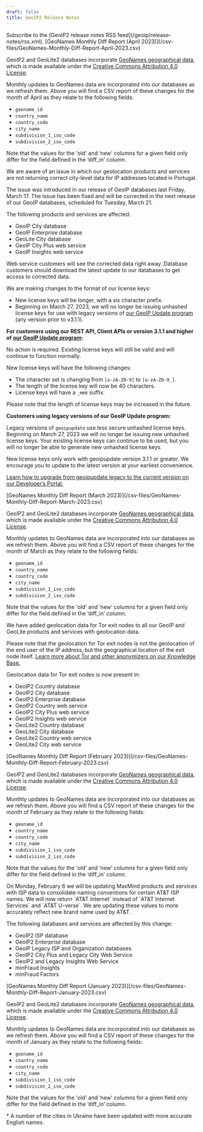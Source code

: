```yaml
---
draft: false
title: GeoIP2 Release Notes
---
```


<Alert type="info">
Subscribe to the [GeoIP2 release notes RSS feed](/geoip/release-notes/rss.xml).
</Alert>

<ReleaseNote date="2023-04-10" title="GeoNames Monthly Diff Report April 2023">
[GeoNames Monthly Diff Report (April 2023)](/csv-files/GeoNames-Monthly-Diff-Report-April-2023.csv)

GeoIP2 and GeoLite2 databases incorporate
[GeoNames geographical data](https://www.geonames.org/), which is made available
under the
[Creative Commons Attribution 4.0 License](https://creativecommons.org/licenses/by/4.0/).

Monthly updates to GeoNames data are incorporated into our databases as we
refresh them. Above you will find a CSV report of these changes for the month of
April as they relate to the following fields:

- `geoname_id`
- `country_name`
- `country_code`
- `city_name`
- `subdivision_1_iso_code`
- `subdivision_2_iso_code`

Note that the values for the 'old' and ‘new’ columns for a given field only
differ for the field defined in the ‘diff_in’ column.

</ReleaseNote>

<ReleaseNote date="2023-03-20" title="Issue Geolocating IPs in Portugal">

We are aware of an issue in which our geolocation products and services are not
returning correct city-level data for IP addresses located in Portugal.

The issue was introduced in our release of GeoIP databases last Friday,
March 17. The issue has been fixed and will be corrected in the next release of
our GeoIP databases, scheduled for Tuesday, March 21.

The following products and services are affected:

- GeoIP City database
- GeoIP Enterprise database
- GeoLite City database
- GeoIP City Plus web service
- GeoIP Insights web service

Web service customers will see the corrected data right away. Database customers
should download the latest update to our databases to get access to corrected
data.

</ReleaseNote>

<ReleaseNote date="2023-03-16" title="Changes to MaxMind License Keys">

We are making changes to the format of our license keys:

- New license keys will be longer, with a six character prefix.
- Beginning on March 27, 2023, we will no longer be issuing unhashed license
  keys for use with legacy versions of
  [our GeoIP Update program](/geoip/updating-databases) (any version prior to
  v3.1.1).

**For customers using our REST API, Client APIs or version 3.1.1 and higher of
[our GeoIP Update program](/geoip/updating-databases):**

No action is required. Existing license keys will still be valid and will
continue to function normally.

New license keys will have the following changes:

- The character set is changing from `[a-zA-Z0-9]` to `[a-zA-Z0-9_]`.
- The length of the license key will now be 40 characters.
- License keys will have a `_mmk` suffix.

Please note that the length of license keys may be increased in the future.

**Customers using legacy versions of our GeoIP Update program:**

Legacy versions of `geoipupdate` use less secure unhashed license keys.
Beginning on March 27, 2023 we will no longer be issuing new unhashed license
keys. Your existing license keys can continue to be used, but you will no longer
be able to generate new unhashed license keys.

New license keys only work with geoipupdate version 3.1.1 or greater. We
encourage you to update to the latest version at your earliest convenience.

[Learn how to upgrade from geoipupdate legacy to the current version on our Developer’s Portal.](/geoip/upgrading-geoip-update?lang=en)

</ReleaseNote>

<ReleaseNote date="2023-03-13" title="GeoNames Monthly Diff Report March 2023">
[GeoNames Monthly Diff Report (March 2023)](/csv-files/GeoNames-Monthly-Diff-Report-March-2023.csv)

GeoIP2 and GeoLite2 databases incorporate
[GeoNames geographical data](https://www.geonames.org/), which is made available
under the
[Creative Commons Attribution 4.0 License](https://creativecommons.org/licenses/by/4.0/).

Monthly updates to GeoNames data are incorporated into our databases as we
refresh them. Above you will find a CSV report of these changes for the month of
March as they relate to the following fields:

- `geoname_id`
- `country_name`
- `country_code`
- `city_name`
- `subdivision_1_iso_code`
- `subdivision_2_iso_code`

Note that the values for the 'old' and ‘new’ columns for a given field only
differ for the field defined in the ‘diff_in’ column.

</ReleaseNote>

<ReleaseNote date="2023-03-06" title="Geolocate Tor Exit Nodes in GeoIP and GeoLite">

We have added geolocation data for Tor exit nodes to all our GeoIP and GeoLite
products and services with geolocation data.

Please note that the geolocation for Tor exit nodes is not the geolocation of
the end user of the IP address, but the geographical location of the exit node
itself.
[Learn more about Tor and other anonymizers on our Knowledge Base.](https://support.maxmind.com/hc/en-us/articles/4408208507163-Anonymizer-and-Proxy-Data)

Geolocation data for Tor exit nodes is now present in:

- GeoIP2 Country database
- GeoIP2 City database
- GeoIP2 Enterprise database
- GeoIP2 Country web service
- GeoIP2 City Plus web service
- GeoIP2 Insights web service
- GeoLite2 Country database
- GeoLite2 City database
- GeoLite2 Country web service
- GeoLite2 City web service

</ReleaseNote>

<ReleaseNote date="2023-02-21" title="GeoNames Monthly Diff Report February 2023">
[GeoNames Monthly Diff Report (February 2023)](/csv-files/GeoNames-Monthly-Diff-Report-February-2023.csv)

GeoIP2 and GeoLite2 databases incorporate
[GeoNames geographical data](https://www.geonames.org/), which is made available
under the
[Creative Commons Attribution 4.0 License](https://creativecommons.org/licenses/by/4.0/).

Monthly updates to GeoNames data are incorporated into our databases as we
refresh them. Above you will find a CSV report of these changes for the month of
February as they relate to the following fields:

- `geoname_id`
- `country_name`
- `country_code`
- `city_name`
- `subdivision_1_iso_code`
- `subdivision_2_iso_code`

Note that the values for the 'old' and ‘new’ columns for a given field only
differ for the field defined in the ‘diff_in’ column.

</ReleaseNote>

<ReleaseNote date="2023-01-23" title="Change to AT&T ISP name">
On Monday, February 6 we will be updating MaxMind products and services with
ISP data to consolidate naming conventions for certain AT&T ISP names. We will
now return `AT&T Internet` instead of `AT&T Internet Services` and `AT&T
U-verse`. We are updating these values to more accurately reflect new brand name
used by AT&T.

The following databases and services are affected by this change:

- GeoIP2 ISP database
- GeoIP2 Enterprise database
- GeoIP Legacy ISP and Organization databases
- GeoIP2 City Plus and Legacy City Web Service
- GeoIP2 and Legacy Insights Web Service
- minFraud Insights
- minFraud Factors

</ReleaseNote>

<ReleaseNote date="2023-01-11" title="GeoNames Monthly Diff Report January 2023">
[GeoNames Monthly Diff Report (January 2023)](/csv-files/GeoNames-Monthly-Diff-Report-January-2023.csv)

GeoIP2 and GeoLite2 databases incorporate
[GeoNames geographical data](https://www.geonames.org/), which is made available
under the
[Creative Commons Attribution 4.0 License](https://creativecommons.org/licenses/by/4.0/).

Monthly updates to GeoNames data are incorporated into our databases as we
refresh them. Above you will find a CSV report of these changes for the month of
January as they relate to the following fields:

- `geoname_id`
- `country_name`
- `country_code`
- `city_name`
- `subdivision_1_iso_code`
- `subdivision_2_iso_code`

Note that the values for the 'old' and ‘new’ columns for a given field only
differ for the field defined in the ‘diff_in’ column.

\* A number of the cities in Ukraine have been updated with more accurate
English names.

</ReleaseNote>

